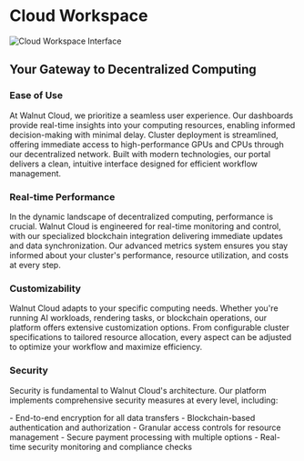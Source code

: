 # Cloud Workspace

<img src="/assets/docs/v1.0.1/consumer/1.1.png" alt="Cloud Workspace Interface" />

## Your Gateway to Decentralized Computing

### Ease of Use

At Walnut Cloud, we prioritize a seamless user experience. Our dashboards provide real-time insights into your computing resources, enabling informed decision-making with minimal delay. Cluster deployment is streamlined, offering immediate access to high-performance GPUs and CPUs through our decentralized network. Built with modern technologies, our portal delivers a clean, intuitive interface designed for efficient workflow management.

### Real-time Performance

In the dynamic landscape of decentralized computing, performance is crucial. Walnut Cloud is engineered for real-time monitoring and control, with our specialized blockchain integration delivering immediate updates and data synchronization. Our advanced metrics system ensures you stay informed about your cluster's performance, resource utilization, and costs at every step.

### Customizability

Walnut Cloud adapts to your specific computing needs. Whether you're running AI workloads, rendering tasks, or blockchain operations, our platform offers extensive customization options. From configurable cluster specifications to tailored resource allocation, every aspect can be adjusted to optimize your workflow and maximize efficiency.

### Security

Security is fundamental to Walnut Cloud's architecture. Our platform implements comprehensive security measures at every level, including:

<div className="mt-4">
  - End-to-end encryption for all data transfers
  - Blockchain-based authentication and authorization
  - Granular access controls for resource management
  - Secure payment processing with multiple options
  - Real-time security monitoring and compliance checks
</div>
